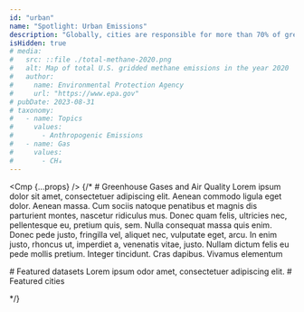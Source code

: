 ```yaml
---
id: "urban"
name: "Spotlight: Urban Emissions"
description: "Globally, cities are responsible for more than 70% of greenhouse gas emissions. Cities have the power to reduce emissions using policies that benegit hte health of their citizens. The U.S. Greenhouse Gas Center welcomes a new set of tools aimed at supporting city decisionmakers."
isHidden: true
# media:
#   src: ::file ./total-methane-2020.png
#   alt: Map of total U.S. gridded methane emissions in the year 2020
#   author:
#     name: Environmental Protection Agency
#     url: "https://www.epa.gov"
# pubDate: 2023-08-31
# taxonomy:
#   - name: Topics
#     values:
#       - Anthropogenic Emissions
#   - name: Gas
#     values:
#       - CH₄
---
```





<Cmp {...props} />
{/* <Block type="wide">
    <Prose>
        # Greenhouse Gases and Air Quality
        Lorem ipsum dolor sit amet, consectetuer adipiscing elit. Aenean commodo ligula eget dolor. Aenean massa. Cum sociis natoque penatibus et magnis dis parturient montes, nascetur ridiculus mus. Donec quam felis, ultricies nec, pellentesque eu, pretium quis, sem. Nulla consequat massa quis enim. Donec pede justo, fringilla vel, aliquet nec, vulputate eget, arcu. In enim justo, rhoncus ut, imperdiet a, venenatis vitae, justo. Nullam dictum felis eu pede mollis pretium. Integer tincidunt. Cras dapibus. Vivamus elementum
    </Prose>
</Block>

<Block type="wide">
  <Prose>
        # Featured datasets
        Lorem ipsum odor amet, consectetuer adipiscing elit.
  </Prose>
</Block>
<Keypoints data={keyUrbanDatasets} />

<Block type="wide">
    <Prose>
        # Featured cities
    </Prose>
</Block>

<Keypoints data={cities}/> */}


